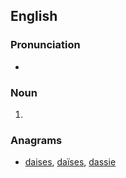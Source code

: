{{also|A-sides}}

==English==

===Pronunciation===
* {{IPA|/əˈsaɪdz/|lang=en}}

===Noun===
{{head|en|noun plural form}}

# {{plural of|aside|lang=en}}

===Anagrams===
* [[daises#English|daises]], [[daïses#English|daïses]], [[dassie#English|dassie]]